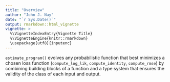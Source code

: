 ```yaml
---
title: "Overview"
author: "John J. Nay"
date: "`r Sys.Date()`"
output: rmarkdown::html_vignette
vignette: >
  %\VignetteIndexEntry{Vignette Title}
  %\VignetteEngine{knitr::rmarkdown}
  \usepackage[utf8]{inputenc}
---
```


`estimate_program()` evolves any probabilistic function that best minimizes a chosen loss function (`compute_log_lik `, `compute_identity`, `compute_rmse`) by combining building blocks of a function and a type system that ensures the validity of the class of each input and output.
